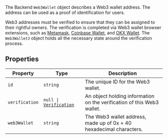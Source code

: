The Backend `Web3Wallet` object describes a Web3 wallet address. The address can be used as a proof of identification for users.

Web3 addresses must be verified to ensure that they can be assigned to their rightful owners. The verification is completed via Web3 wallet browser extensions, such as [Metamask](https://metamask.io/), [Coinbase Wallet](https://www.coinbase.com/wallet), and [OKX Wallet](https://www.okx.com/help/section/faq-web3-wallet). The `Web3Wallet3` object holds all the necessary state around the verification process.

## Properties

| Property                                 | Type                                                                                     | Description                                                            |
| ---------------------------------------- | ---------------------------------------------------------------------------------------- | ---------------------------------------------------------------------- |
| <a id="id"></a> `id`                     | `string`                                                                                 | The unique ID for the Web3 wallet.                                     |
| <a id="verification"></a> `verification` | <code>null \| [Verification](/docs/references/backend/types/backend-verification)</code> | An object holding information on the verification of this Web3 wallet. |
| <a id="web3wallet"></a> `web3Wallet`     | `string`                                                                                 | The Web3 wallet address, made up of 0x + 40 hexadecimal characters.    |
